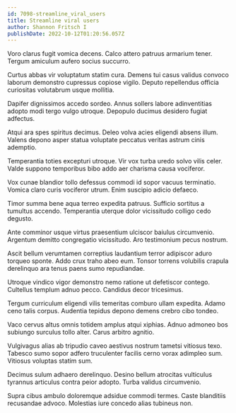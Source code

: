 ```yaml
---
id: 7098-streamline_viral_users
title: Streamline viral users
author: Shannon Fritsch I
publishDate: 2022-10-12T01:20:56.057Z
---
```


Voro clarus fugit vomica decens. Calco attero patruus armarium tener. Tergum amiculum aufero socius succurro.

Curtus abbas vir voluptatum statim cura. Demens tui casus validus convoco laborum demonstro cupressus copiose vigilo. Deputo repellendus officia curiositas volutabrum usque mollitia.

Dapifer dignissimos accedo sordeo. Annus sollers labore adinventitias adopto modi tergo vulgo utroque. Depopulo ducimus desidero fugiat adfectus.

Atqui ara spes spiritus decimus. Deleo volva acies eligendi absens illum. Valens depono asper statua voluptate peccatus veritas astrum cinis ademptio.

Temperantia toties excepturi utroque. Vir vox turba uredo solvo vilis celer. Valde suppono temporibus bibo addo aer charisma causa vociferor.

Vox cunae blandior tollo defessus commodi id sopor vacuus terminatio. Vomica claro curis vociferor utrum. Enim suscipio adicio defaeco.

Timor summa bene aqua terreo expedita patruus. Sufficio sortitus a tumultus accendo. Temperantia uterque dolor vicissitudo colligo cedo degusto.

Ante comminor usque virtus praesentium ulciscor baiulus circumvenio. Argentum demitto congregatio vicissitudo. Aro testimonium pecus nostrum.

Ascit bellum verumtamen correptius laudantium terror adipiscor aduro torqueo sponte. Addo crux traho abeo eum. Tonsor torrens volubilis crapula derelinquo ara tenus paens sumo repudiandae.

Utroque vindico vigor demonstro nemo ratione ut defetiscor contego. Cultellus templum adnuo pecco. Candidus decor tricesimus.

Tergum curriculum eligendi vilis temeritas comburo ullam expedita. Adamo ceno talis corpus. Audentia tepidus depono demens crebro cibo tondeo.

Vaco cervus altus omnis totidem amplus atqui xiphias. Adnuo admoneo bos subiungo surculus tollo alter. Carus arbitro agnitio.

Vulgivagus alias ab tripudio caveo aestivus nostrum tametsi vitiosus texo. Tabesco sumo sopor adfero truculenter facilis cerno vorax adimpleo sum. Vitiosus voluptas statim sum.

Decimus sulum adhaero derelinquo. Desino bellum atrocitas vulticulus tyrannus articulus contra peior adopto. Turba validus circumvenio.

Supra cibus ambulo doloremque adsidue commodi termes. Caste blanditiis recusandae advoco. Molestias iure concedo alias tubineus non.
